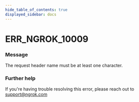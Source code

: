 ```yaml
---
hide_table_of_contents: true
displayed_sidebar: docs
---
```



# ERR_NGROK_10009

### Message

The request header name must be at least one character.

<ErrorDetails error="err_ngrok_10009" />

### Further help

If you're having trouble resolving this error, please reach out to [support@ngrok.com](mailto:support@ngrok.com?subject=Help%20with%20ERR_NGROK_10009)

